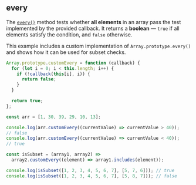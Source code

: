 ## every

The [`every()`](https://developer.mozilla.org/en-US/docs/Web/JavaScript/Reference/Global_Objects/Array/every)
method tests whether **all elements** in an array pass the test implemented by the provided callback.
It returns a **boolean** — `true` if all elements satisfy the condition, and `false` otherwise.

This example includes a custom implementation of `Array.prototype.every()` and shows how it can be used for subset checks.

```js filename="every" copy
Array.prototype.customEvery = function (callback) {
  for (let i = 0; i < this.length; i++) {
    if (!callback(this[i], i)) {
      return false;
    }
  }

  return true;
};

const arr = [1, 30, 39, 29, 10, 13];

console.log(arr.customEvery((currentValue) => currentValue > 40));
// false
console.log(arr.customEvery((currentValue) => currentValue < 40));
// true

const isSubset = (array1, array2) =>
  array2.customEvery((element) => array1.includes(element));

console.log(isSubset([1, 2, 3, 4, 5, 6, 7], [5, 7, 6])); // true
console.log(isSubset([1, 2, 3, 4, 5, 6, 7], [5, 8, 7])); // false
```
